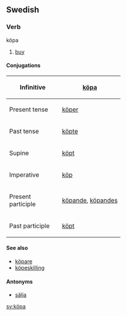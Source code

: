 ==Swedish==
===Verb===
;köpa
#[[buy]]
====Conjugations====
{| border=1 cellspacing=0
|- align=center
! width=125 bgcolor="#FFFFF0" | Infinitive
| [[köpa]]
|- align=center
! width=125 bgcolor="#FFFFF0" | Present tense
| [[köper]]
|- align=center
! width=125 bgcolor="#FFFFF0" | Past tense
| [[köpte]]
|- align=center
! width=125 bgcolor="#FFFFF0" | Supine
| [[köpt]]
|- align=center
! width=125 bgcolor="#FFFFF0" | Imperative
| [[köp]]
|- align=center
! width=125 bgcolor="#FFFFF0" | Present participle
| colspan=2 | [[köpande]], [[köpandes]]
|- align=center
! width=125 bgcolor="#FFFFF0" | Past participle
| colspan=2 | [[köpt]]
|}
====See also====
*[[köpare]]
*[[köpeskilling]]

====Antonyms====
*[[sälja]]
[[sv:köpa]]